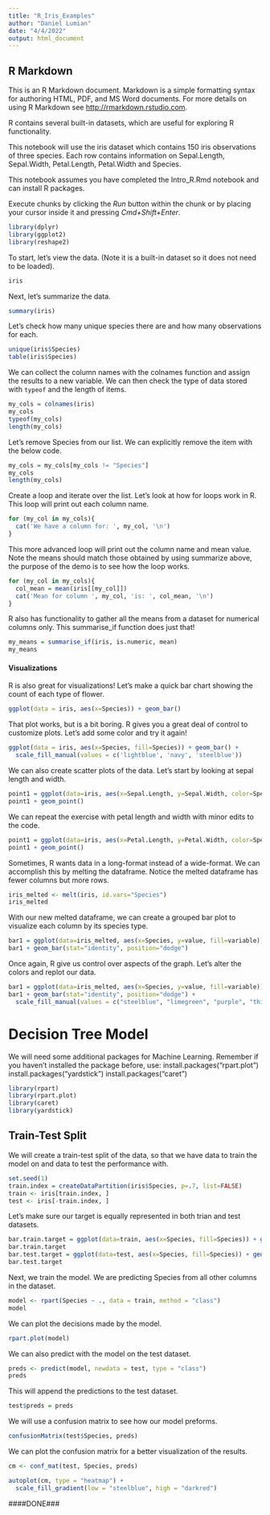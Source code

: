```yaml
---
title: "R_Iris_Examples"
author: "Daniel Lumian"
date: "4/4/2022"
output: html_document
---
```


## R Markdown

This is an R Markdown document. Markdown is a simple formatting syntax for authoring HTML, PDF, and MS Word documents. For more details on using R Markdown see <http://rmarkdown.rstudio.com>.

R contains several built-in datasets, which are useful for exploring R functionality. 

This notebook will use the iris dataset which contains 150 iris observations of three species.
Each row contains information on Sepal.Length, Sepal.Width, Petal.Length, Petal.Width and Species.

This notebook assumes you have completed the Intro_R.Rmd notebook and can install R packages. 

Execute chunks by clicking the *Run* button within the chunk or by placing your cursor inside it and pressing *Cmd+Shift+Enter*. 

```r
library(dplyr)
library(ggplot2)
library(reshape2)
```

To start, let's view the data. (Note it is a built-in dataset so it does not need to be loaded).

```r
iris
```

Next, let's summarize the data.
```r
summary(iris)
```

Let's check how many unique species there are and how many observations for each.
```r
unique(iris$Species)
table(iris$Species)
```

We can collect the column names with the colnames function and assign the results to a new variable.
We can then check the type of data stored with `typeof` and the length of items.
```r
my_cols = colnames(iris)
my_cols
typeof(my_cols)
length(my_cols)
```

Let's remove Species from our list. 
We can explicitly remove the item with the below code.
```r
my_cols = my_cols[my_cols != "Species"]
my_cols
length(my_cols)
```

Create a loop and iterate over the list.
Let's look at how for loops work in R. This loop will print out each column name.
```r
for (my_col in my_cols){
  cat('We have a column for: ', my_col, '\n')
}
```

This more advanced loop will print out the column name and mean value.
Note the means should match those obtained by using summarize above,
the purpose of the demo is to see how the loop works. 
```r
for (my_col in my_cols){
  col_mean = mean(iris[[my_col]])
  cat('Mean for column ', my_col, 'is: ', col_mean, '\n')
}
```

R also has functionality to gather all the means from a dataset for numerical columns only.
This summarise_if function does just that! 
```r
my_means = summarise_if(iris, is.numeric, mean)
my_means
```
#### Visualizations ####
R is also great for visualizations! Let's make a quick bar chart showing the count of each type of flower. 
```r
ggplot(data = iris, aes(x=Species)) + geom_bar()
```
That plot works, but is a bit boring. R gives you a great deal of control to customize plots.
Let's add some color and try it again! 
```r
ggplot(data = iris, aes(x=Species, fill=Species)) + geom_bar() +
  scale_fill_manual(values = c('lightblue', 'navy', 'steelblue'))
```
We can also create scatter plots of the data. Let's start by looking at sepal length and width.
```r
point1 = ggplot(data=iris, aes(x=Sepal.Length, y=Sepal.Width, color=Species))
point1 + geom_point()
```

We can repeat the exercise with petal length and width with minor edits to the code.
```r
point1 = ggplot(data=iris, aes(x=Petal.Length, y=Petal.Width, color=Species))
point1 + geom_point() 
```

Sometimes, R wants data in a long-format instead of a wide-format. 
We can accomplish this by melting the dataframe.
Notice the melted dataframe has fewer columns but more rows. 
```r
iris_melted <- melt(iris, id.vars="Species")
iris_melted
```

With our new melted dataframe, we can create a grouped bar plot to visualize each column
by its species type.
```r
bar1 = ggplot(data=iris_melted, aes(x=Species, y=value, fill=variable))
bar1 + geom_bar(stat="identity", position="dodge") 
```
Once again, R give us control over aspects of the graph. Let's alter the colors and replot our data.
```r
bar1 = ggplot(data=iris_melted, aes(x=Species, y=value, fill=variable))
bar1 + geom_bar(stat="identity", position="dodge") +
  scale_fill_manual(values = c("steelblue", "limegreen", "purple", "thistle"))
```

# Decision Tree Model # 

We will need some additional packages for Machine Learning. 
Remember if you haven't installed the package before, use:
  install.packages("rpart.plot")
  install.packages("yardstick")
  install.packages("caret")
```r
library(rpart)
library(rpart.plot)
library(caret)
library(yardstick)
```

## Train-Test Split ##
We will create a train-test split of the data, so that we have data to train the model on
and data to test the performance with.
```r
set.seed(1)
train.index = createDataPartition(iris$Species, p=.7, list=FALSE)
train <- iris[train.index, ]            
test <- iris[-train.index, ]
```

Let's make sure our target is equally represented in both trian and test datasets.
```r
bar.train.target = ggplot(data=train, aes(x=Species, fill=Species)) + geom_bar()
bar.train.target
bar.test.target = ggplot(data=test, aes(x=Species, fill=Species)) + geom_bar()
bar.test.target
```

Next, we train the model. We are predicting Species from all other columns in the dataset.
```r
model <- rpart(Species ~ ., data = train, method = "class")
model
```

We can plot the decisions made by the model.
```r
rpart.plot(model)
```

We can also predict with the model on the test dataset. 
```r
preds <- predict(model, newdata = test, type = "class")
preds
```

This will append the predictions to the test dataset. 
```r
test$preds = preds
```

We will use a confusion matrix to see how our model preforms.
```r
confusionMatrix(test$Species, preds)
```

We can plot the confusion matrix for a better visualization of the results. 
```r
cm <- conf_mat(test, Species, preds)

autoplot(cm, type = "heatmap") +
  scale_fill_gradient(low = "steelblue", high = "darkred")
```


####DONE###